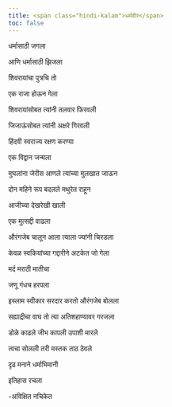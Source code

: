 ```yaml
---
title: <span class="hindi-kalam">धर्मवीर</span>
toc: false
--- 
```

  <div class="hindi-kalam"  onmousedown='return false;' onselectstart="return false;" oncopy="return false;" onpaste="return false;" oncut="return false;">


<!-- # धर्मवीर -->



धर्मासाठी जगला 

आणि धर्मासाठी झिजला 

शिवरायांचा पुत्रचि तो 

एक राजा होऊन गेला



शिवरायांसोबत त्यांनी तलवार फिरवली 

जिजाऊंसोबत त्यांनी अक्षरे गिरवली 

हिंदवी स्वराज्य रक्षण करण्या 

एक विद्वान जन्मला 



मुघलांना जेरीस आणले त्यांच्या मुलखात जाऊन 

दोन महिने रूप बदलले मथुरेत राहून 

आजीच्या देखरेखी खाली 

एक मुत्सद्दी वाढला 



औरंगजेब चालून आला त्याला ज्यांनी चिरडला 

केवळ स्वकियांच्या गद्दारीने अटकेत जो गेला 

मर्द मराठी मातीचा 

जणू गंधच हरपला 



इस्लाम स्वीकार सरदार करतो औरंगजेब बोलला 

सह्याद्रीचा वाघ तो त्या अतिशहाण्यावर गरजला  

डोळे काढले जीभ कापली उपाशी मारले

त्वचा सोलली तरी मस्तक ताठ ठेवले

दृढ मनाने धर्माभिमानी 

इतिहास रचला





-अविक्षित नचिकेत

</div>